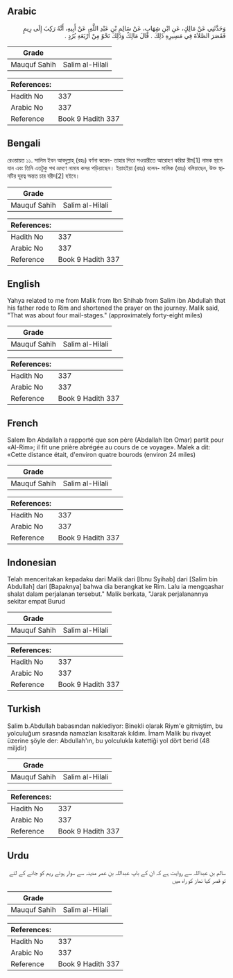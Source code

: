 ## Arabic


<div dir="rtl" lang="ar" style={{fontSize:'larger',backgroundColor:'#f8f9fa',padding:20}}>
وَحَدَّثَنِي عَنْ مَالِكٍ، عَنِ ابْنِ شِهَابٍ، عَنْ سَالِمِ بْنِ عَبْدِ اللَّهِ، عَنْ أَبِيهِ، أَنَّهُ رَكِبَ إِلَى رِيمٍ فَقَصَرَ الصَّلاَةَ فِي مَسِيرِهِ ذَلِكَ ‏.‏ قَالَ مَالِكٌ وَذَلِكَ نَحْوٌ مِنْ أَرْبَعَةِ بُرُدٍ ‏.‏
</div>
<div style={{backgroundColor:'#f8f9fa',padding:20, marginBottom: 10}}><table> <thead> <tr> <th>Grade</th> <th></th> </tr> </thead> <tbody> <tr><td>Mauquf Sahih</td><td>Salim al-Hilali</td></tr></tbody></table><table> <thead> <tr> <th>References:</th> <th></th> </tr> </thead> <tbody><tr><td>Hadith No</td><td>337</td></tr><tr><td>Arabic No</td><td>337</td></tr><tr><td>Reference</td><td>Book 9 Hadith 337</td></tr></tbody></table></div>

## Bengali


<div dir="ltr" lang="bn" style={{fontSize:'larger',backgroundColor:'#f8f9fa',padding:20}}>
রেওয়ায়ত ১১. সালিম ইবন আবদুল্লাহ্ (রহঃ) বর্ণনা করেন- তাহার পিতা সওয়ারীতে আরোহণ করিয়া রীম[1] নামক স্থানে যান এবং তিনি এতটুকু পথ ভ্রমণে নামায কসর পড়িয়াছেন। ইয়াহইয়া (রহঃ) বলেন- মালিক (রহঃ) বলিয়াছেন, উক্ত স্থানটির দূরত্ব অন্তত চার বরীদ[2] হইবে।
</div>
<div style={{backgroundColor:'#f8f9fa',padding:20, marginBottom: 10}}><table> <thead> <tr> <th>Grade</th> <th></th> </tr> </thead> <tbody> <tr><td>Mauquf Sahih</td><td>Salim al-Hilali</td></tr></tbody></table><table> <thead> <tr> <th>References:</th> <th></th> </tr> </thead> <tbody><tr><td>Hadith No</td><td>337</td></tr><tr><td>Arabic No</td><td>337</td></tr><tr><td>Reference</td><td>Book 9 Hadith 337</td></tr></tbody></table></div>

## English


<div dir="ltr" lang="en" style={{fontSize:'larger',backgroundColor:'#f8f9fa',padding:20}}>
Yahya related to me from Malik from Ibn Shihab from Salim ibn Abdullah that his father rode to Rim and shortened the prayer on the journey. Malik said, "That was about four mail-stages." (approximately forty-eight miles)
</div>
<div style={{backgroundColor:'#f8f9fa',padding:20, marginBottom: 10}}><table> <thead> <tr> <th>Grade</th> <th></th> </tr> </thead> <tbody> <tr><td>Mauquf Sahih</td><td>Salim al-Hilali</td></tr></tbody></table><table> <thead> <tr> <th>References:</th> <th></th> </tr> </thead> <tbody><tr><td>Hadith No</td><td>337</td></tr><tr><td>Arabic No</td><td>337</td></tr><tr><td>Reference</td><td>Book 9 Hadith 337</td></tr></tbody></table></div>

## French


<div dir="ltr" lang="fr" style={{fontSize:'larger',backgroundColor:'#f8f9fa',padding:20}}>
Salem Ibn Abdallah a rapporté que son père (Abdallah Ibn Omar) partit pour «Al-Rim»; il fit une prière abrégée au cours de ce voyage». Malek a dit: «Cette distance était, d'environ quatre bourods (environ 24 miles)
</div>
<div style={{backgroundColor:'#f8f9fa',padding:20, marginBottom: 10}}><table> <thead> <tr> <th>Grade</th> <th></th> </tr> </thead> <tbody> <tr><td>Mauquf Sahih</td><td>Salim al-Hilali</td></tr></tbody></table><table> <thead> <tr> <th>References:</th> <th></th> </tr> </thead> <tbody><tr><td>Hadith No</td><td>337</td></tr><tr><td>Arabic No</td><td>337</td></tr><tr><td>Reference</td><td>Book 9 Hadith 337</td></tr></tbody></table></div>

## Indonesian


<div dir="ltr" lang="id" style={{fontSize:'larger',backgroundColor:'#f8f9fa',padding:20}}>
Telah menceritakan kepadaku dari Malik dari [Ibnu Syihab] dari [Salim bin Abdullah] dari [Bapaknya] bahwa dia berangkat ke Rim. Lalu ia mengqashar shalat dalam perjalanan tersebut." Malik berkata, "Jarak perjalanannya sekitar empat Burud
</div>
<div style={{backgroundColor:'#f8f9fa',padding:20, marginBottom: 10}}><table> <thead> <tr> <th>Grade</th> <th></th> </tr> </thead> <tbody> <tr><td>Mauquf Sahih</td><td>Salim al-Hilali</td></tr></tbody></table><table> <thead> <tr> <th>References:</th> <th></th> </tr> </thead> <tbody><tr><td>Hadith No</td><td>337</td></tr><tr><td>Arabic No</td><td>337</td></tr><tr><td>Reference</td><td>Book 9 Hadith 337</td></tr></tbody></table></div>

## Turkish


<div dir="ltr" lang="tr" style={{fontSize:'larger',backgroundColor:'#f8f9fa',padding:20}}>
Salim b.Abdullah babasından naklediyor: Binekli olarak Riym'e gitmiştim, bu yolculuğum sırasında namazları kısaltarak kıldım. İmam Malik bu rivayet üzerine şöyle der: Abdullah'ın, bu yolculukla katettiği yol dört berid (48 miljdir)
</div>
<div style={{backgroundColor:'#f8f9fa',padding:20, marginBottom: 10}}><table> <thead> <tr> <th>Grade</th> <th></th> </tr> </thead> <tbody> <tr><td>Mauquf Sahih</td><td>Salim al-Hilali</td></tr></tbody></table><table> <thead> <tr> <th>References:</th> <th></th> </tr> </thead> <tbody><tr><td>Hadith No</td><td>337</td></tr><tr><td>Arabic No</td><td>337</td></tr><tr><td>Reference</td><td>Book 9 Hadith 337</td></tr></tbody></table></div>

## Urdu


<div dir="rtl" lang="ur" style={{fontSize:'larger',backgroundColor:'#f8f9fa',padding:20}}>
سالم بن عبداللہ سے روایت ہے کہ ان کے باپ عبداللہ بن عمر مدینہ سے سوار ہوئے ریم کو جانے کے لئے تو قصر کیا نماز کو راہ میں
</div>
<div style={{backgroundColor:'#f8f9fa',padding:20, marginBottom: 10}}><table> <thead> <tr> <th>Grade</th> <th></th> </tr> </thead> <tbody> <tr><td>Mauquf Sahih</td><td>Salim al-Hilali</td></tr></tbody></table><table> <thead> <tr> <th>References:</th> <th></th> </tr> </thead> <tbody><tr><td>Hadith No</td><td>337</td></tr><tr><td>Arabic No</td><td>337</td></tr><tr><td>Reference</td><td>Book 9 Hadith 337</td></tr></tbody></table></div>